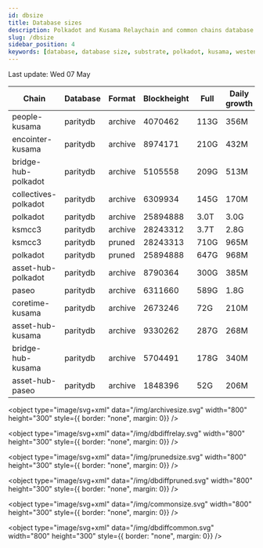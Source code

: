 ```yaml
---
id: dbsize
title: Database sizes
description: Polkadot and Kusama Relaychain and common chains database sizes
slug: /dbsize
sidebar_position: 4
keywords: [database, database size, substrate, polkadot, kusama, westend]
---
```



Last update: Wed 07 May

| Chain    | Database   | Format | Blockheight | Full         | Daily growth |
| ------------------------| ----------- | -------- | ------- | ---------- | ----- | 
| people-kusama | paritydb | archive | 4070462 | 113G | 356M |
| encointer-kusama | paritydb | archive | 8974171 | 210G | 432M |
| bridge-hub-polkadot | paritydb | archive | 5105558 | 209G | 513M |
| collectives-polkadot | paritydb | archive | 6309934 | 145G | 170M |
| polkadot | paritydb | archive | 25894888 | 3.0T | 3.0G |
| ksmcc3 | paritydb | archive | 28243312 | 3.7T | 2.8G |
| ksmcc3 | paritydb | pruned | 28243313 | 710G | 965M |
| polkadot | paritydb | pruned | 25894888 | 647G | 968M |
| asset-hub-polkadot | paritydb | archive | 8790364 | 300G | 385M |
| paseo | paritydb | archive | 6311660 | 589G | 1.8G |
| coretime-kusama | paritydb | archive | 2673246 | 72G | 210M |
| asset-hub-kusama | paritydb | archive | 9330262 | 287G | 268M |
| bridge-hub-kusama | paritydb | archive | 5704491 | 178G | 340M |
| asset-hub-paseo | paritydb | archive | 1848396 | 52G | 206M |
<object type="image/svg+xml" data="/img/archivesize.svg" width="800" height="300" style={{ border: "none", margin: 0}} />

<object type="image/svg+xml" data="/img/dbdiffrelay.svg" width="800" height="300" style={{ border: "none", margin: 0}} />

<object type="image/svg+xml" data="/img/prunedsize.svg" width="800" height="300" style={{ border: "none", margin: 0}} />

<object type="image/svg+xml" data="/img/dbdiffpruned.svg" width="800" height="300" style={{ border: "none", margin: 0}} />

<object type="image/svg+xml" data="/img/commonsize.svg" width="800" height="300" style={{ border: "none", margin: 0}} />

<object type="image/svg+xml" data="/img/dbdiffcommon.svg" width="800" height="300" style={{ border: "none", margin: 0}} />
